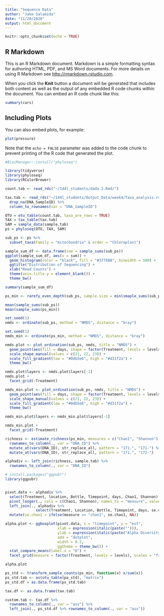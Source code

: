 ```yaml
---
title: "Sequence Data"
author: "Jake Salamida"
date: "11/20/2020"
output: html_document
---
```


```r
knitr::opts_chunk$set(echo = TRUE)
```

## R Markdown

This is an R Markdown document. Markdown is a simple formatting syntax for authoring HTML, PDF, and MS Word documents. For more details on using R Markdown see <http://rmarkdown.rstudio.com>.

When you click the **Knit** button a document will be generated that includes both content as well as the output of any embedded R code chunks within the document. You can embed an R code chunk like this:

```r
summary(cars)
```

## Including Plots

You can also embed plots, for example:

```r
plot(pressure)
```

Note that the `echo = FALSE` parameter was added to the code chunk to prevent printing of the R code that generated the plot.

```r
#BiocManager::install("phyloseq")
```

```r
library(tidyverse)
library(phyloseq)
library(RColorBrewer)


```

```r
count.tab <- read_rds("~/144l_students/dada 2.Rmd/")

tax.tab <- read_rds("~/144l_students/Output_Data/week4/Taxa_analysis.rds") %>%
  drop_na(DNA_SampleID) %>%
  column_to_rownames(var = "DNA_SampleID")


```


```r
OTU = otu_table(count.tab, taxa_are_rows = TRUE)
TAX = tax_table(tax.tab)
SAM = sample_data(sample.tab)
ps = phyloseq(OTU, TAX, SAM)
```

```r
sub_ps <- ps %>%
  subset_taxa(Family = "mitochondria" & order = "Chloroplast")

```

```r

sample_sum_df <- data.frame(sum = sample_sums(sub_ps))
ggplot(sample_sum_df, aes(x = sum)) + 
  geom_histogram(color = "black", fill = "#377EB8", binwidth = 500) + 
  ggtitle("Distribution of Sequencing") +
  xlab("Read Counts") + 
  theme(axis.title.y = element_blank()) + 
  theme_bw()
```

```r
summary(sample_sum_df)

```

```r
ps_min <- rarefy_even_depth(sub_ps, sample.size = min(smaple_sums(sub_ps)))

mean(sample_sums(sub_ps))
mean(sample_sums(ps_min))

```

```r
set.seed(1)
nmds <- ordinate(sub_ps, method = "NMDS", distance = "bray")

```

```r
set.seed(1)
nmds_min <- ordinate(ps_min, method = "NMDS", distance = "bray")

```

```r
nmds.plot <- plot_ordination(sub_ps, nmds, title = "NMDS") + 
  geom_point(aes(fill = days, shape = factor(Treatment, levels = levels)), alpha = 0.6, stroke = 2, size = 4) +
  scale_shape_manual(values = c(21, 22, 23)) + 
  scale_fill_gradient(low = "#0db5e6", high = "#d31f2a") +
  theme_bw()

nmds.plot$layers <- nmds.plot$layers[-1]
nmds.plot +
  facet_grid(~Treatment)

```

```r
nmds_min.plot <- plot_ordination(sub_ps, nmds, title = "NMDS") + 
  geom_point(aes(fill = days, shape = factor(Treatment, levels = levels)), alpha = 0.6, stroke = 2, size = 4) +
  scale_shape_manual(values = c(21, 22, 23)) + 
  scale_fill_gradient(low = "#0db5e6", high = "#d31f2a") +
  theme_bw()

nmds_min.plot$layers <- nmds_min.plot$layers[-1]

nmds_min.plot + 
  facet_grid(~Treatment)

```

```r
richness <- estimate_richness(ps_min, measures = c("Chao1", "Shannon")) %>%
  rownames_to_column(., var = "DNA_ID") %>%
  mutate_at(vars(DNA_ID), str_replace_all, pattern = "171.", "171-") %>%
  mutate_at(vars(DNA_ID), str_replace_all, pattern = "171.", "172-")

```

```r
alphadiv <- left_join(richness, sample.tab) %>%
  rownames_to_column(., var = "DNA_ID")
```

```r
# install.packages("ggpubr")
library(ggpubr)


pivot.data <- alphadiv %>%
  select(Treatment, location, Bottle, Timepoint, days, Chao1, Shannon) %>%
  pivot_longer(., cols = c(Chao1, Shannon), names_to = "measure", values_to = "est") %>% 
  left_join(., alphadiv %>% 
              select(Treatment, Location, Bottle, Timepoint, days, se.chao1)) %>%
  mutate(se.chao1 = ifelse(measure == "chao1", se.chao1, NA))

alpha.plot <- ggboxplot(pivot.data, x = "timepoint", y = "est", 
                        xlab = expression(italic(paste(""))),
                        ylab = expression(italic(paste("Alpha Diversity Measure"))),
                        add = "dotplot",
                        width = 0.2,
                        ggtheme = theme_bw()) +
  stat_compare_means(label.x = "6") + 
  facet_grid(measure = factor(Treatment, levels = levels), scales = "free")

alpha.plot

```

```r
ps_std <- transform_sample_counts(ps_min, function(x) x/sum(x))
ps_std.tab <- as(otu_table(pa_std), "matrix")
ps_std.df = as.data.frame(ps_std.tab)

```

```r
tax.df <- as.data.frame(tax.tab)

custom.tab <- tax.df %>%
  rownames_to_column(., var = "asv") %>%
  left_join(., ps_std.df %>% rownames_to_column(., var = "asv"))

```































































